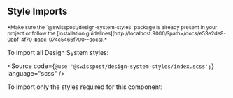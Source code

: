 
## Style Imports

<p>
  <small>*Make sure the `@swisspost/design-system-styles` package is already present in your project
    or follow the [installation guidelines](http://localhost:9000/?path=/docs/e53e2de8-0bbf-4f70-babc-074c5466f700--docs).*</small>
</p>

To import all Design System styles:

<Source
  code={`@use '@swisspost/design-system-styles/index.scss';`}
  language="scss"
/>

To import only the styles required for this component:

<Source
  code={getComponentStyleImports(props)}
  language="scss"
/>
